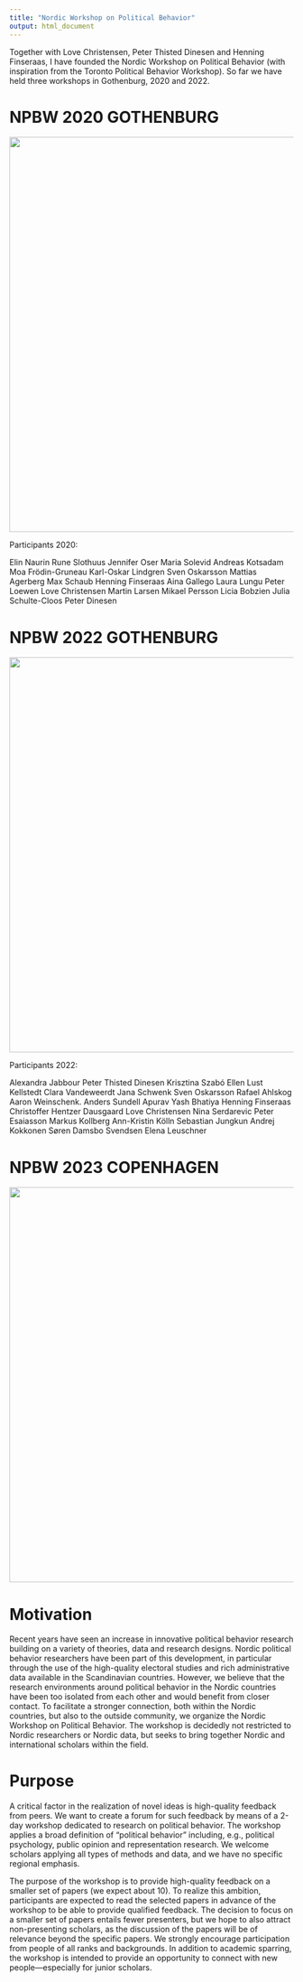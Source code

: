```yaml
---
title: "Nordic Workshop on Political Behavior"
output: html_document
---
```


Together with Love Christensen, Peter Thisted Dinesen and Henning Finseraas, I have founded the Nordic Workshop on Political Behavior (with inspiration from the Toronto Political Behavior Workshop). So far we have held three workshops in Gothenburg, 2020 and 2022.

# NPBW 2020 GOTHENBURG

<img  src="npbw.jpeg" width="700">

Participants 2020:

Elin Naurin
Rune Slothuus
Jennifer Oser
Maria Solevid
Andreas Kotsadam
Moa Frödin-Gruneau
Karl-Oskar Lindgren
Sven Oskarsson
Mattias Agerberg
Max Schaub
Henning Finseraas
Aina Gallego
Laura Lungu
Peter Loewen
Love Christensen
Martin Larsen
Mikael Persson
Licia Bobzien
Julia Schulte-Cloos
Peter Dinesen
 
# NPBW 2022 GOTHENBURG

<img  src="npbw22.jpeg" width="700">

Participants 2022:

Alexandra Jabbour 
Peter Thisted Dinesen
Krisztina Szabó
Ellen Lust
Kellstedt 
Clara Vandeweerdt
Jana Schwenk
Sven Oskarsson
Rafael Ahlskog
Aaron Weinschenk.
Anders Sundell
Apurav Yash Bhatiya
Henning Finseraas
Christoffer Hentzer Dausgaard 
Love Christensen
Nina Serdarevic
Peter Esaiasson
Markus Kollberg
Ann-Kristin Kölln
Sebastian Jungkun
Andrej Kokkonen
Søren Damsbo Svendsen
Elena Leuschner

# NPBW 2023 COPENHAGEN

<img  src="npbw23.jpg" width="700">


#  Motivation

Recent years have seen an increase in innovative political behavior research building on a variety of theories, data and research designs. Nordic political behavior researchers have been part of this development, in particular through the use of the high-quality electoral studies and rich administrative data available in the Scandinavian countries. However, we believe that the research environments around political behavior in the Nordic countries have been too isolated from each other and would benefit from closer contact. To facilitate a stronger connection, both within the Nordic countries, but also to the outside community, we organize the Nordic Workshop on Political Behavior. The workshop is decidedly not restricted to Nordic researchers or Nordic data, but seeks to bring together Nordic and international scholars within the field.

#  Purpose

A critical factor in the realization of novel ideas is high-quality feedback from peers. We want to create a forum for such feedback by means of a 2-day workshop dedicated to research on political behavior.
The workshop applies a broad definition of “political behavior” including, e.g., political psychology, public opinion and representation research. We welcome scholars applying all types of methods and data, and we have no specific regional emphasis.

The purpose of the workshop is to provide high-quality feedback on a smaller set of papers (we expect about 10). To realize this ambition, participants are expected to read the selected papers in advance of the workshop to be able to provide qualified feedback. The decision to focus on a smaller set of papers entails fewer presenters, but we hope to also attract non-presenting scholars, as the discussion of the papers will be of relevance beyond the specific papers.
We strongly encourage participation from people of all ranks and backgrounds. In addition to academic sparring, the workshop is intended to provide an opportunity to connect with new people—especially for junior scholars.
